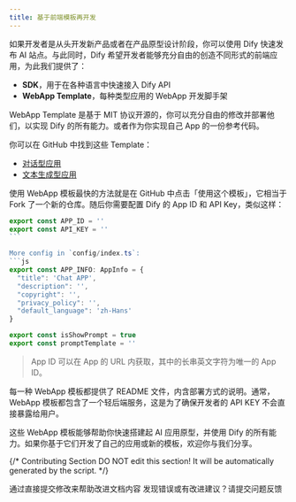 ```yaml
---
title: 基于前端模板再开发
---
```


如果开发者是从头开发新产品或者在产品原型设计阶段，你可以使用 Dify 快速发布 AI 站点。与此同时，Dify 希望开发者能够充分自由的创造不同形式的前端应用，为此我们提供了：

* **SDK**，用于在各种语言中快速接入 Dify API
* **WebApp Template**，每种类型应用的 WebApp 开发脚手架

WebApp Template 是基于 MIT 协议开源的，你可以充分自由的修改并部署他们，以实现 Dify 的所有能力。或者作为你实现自己 App 的一份参考代码。

你可以在 GitHub 中找到这些 Template：

* [对话型应用](https://github.com/langgenius/webapp-conversation)
* [文本生成型应用](https://github.com/langgenius/webapp-text-generator)

使用 WebApp 模板最快的方法就是在 GitHub 中点击「使用这个模板」，它相当于 Fork 了一个新的仓库。随后你需要配置 Dify 的 App ID 和 API Key，类似这样：

````javascript
export const APP_ID = ''
export const API_KEY = ''
```

More config in `config/index.ts`:
```js
export const APP_INFO: AppInfo = {
  "title": 'Chat APP',
  "description": '',
  "copyright": '',
  "privacy_policy": '',
  "default_language": 'zh-Hans'
}

export const isShowPrompt = true
export const promptTemplate = ''
````

> App ID 可以在 App 的 URL 内获取，其中的长串英文字符为唯一的 App ID。

每一种 WebApp 模板都提供了 README 文件，内含部署方式的说明。通常，WebApp 模板都包含了一个轻后端服务，这是为了确保开发者的 API KEY 不会直接暴露给用户。

这些 WebApp 模板能够帮助你快速搭建起 AI 应用原型，并使用 Dify 的所有能力。如果你基于它们开发了自己的应用或新的模板，欢迎你与我们分享。

{/*
Contributing Section
DO NOT edit this section!
It will be automatically generated by the script.
*/}

<CardGroup cols="2">
    <Card
        title="编辑此页面"
        icon="pen-to-square"
        href="https://github.com/langgenius/dify-docs-mintlify/edit/main/zh-hans/guides/application-publishing/based-on-frontend-templates.mdx"
    >
        通过直接提交修改来帮助改进文档内容
    </Card>
    <Card
        title="提交问题"
        icon="github"
        href="https://github.com/langgenius/dify-docs-mintlify/issues/new?title=文档问题%3A%20-on-frontend-templa&body=%23%23%20问题描述%0A%3C%21--%20请简要描述您发现的问题%20--%3E%0A%0A%23%23%20页面链接%0Ahttps%3A%2F%2Fgithub.com%2Flanggenius%2Fdify-docs-mintlify%2Fblob%2Fmain%2Fzh-hans/guides/application-publishing%2Fbased-on-frontend-templates.mdx%0A%0A%23%23%20建议修改%0A%3C%21--%20如果有具体的修改建议，请在此说明%20--%3E%0A%0A%3C%21--%20感谢您对文档质量的关注！%20--%3E"
    >
        发现错误或有改进建议？请提交问题反馈
    </Card>
</CardGroup>
